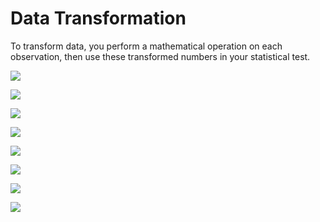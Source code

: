 # Data Transformation

To transform data, you perform a mathematical operation on each observation, then use these transformed numbers in your statistical test.\

![](images/slides/img_Page_016.png)

![](images/slides/img_Page_017.png)

![](images/slides/img_Page_018.png)

![](images/slides/img_Page_019.png)

![](images/slides/img_Page_020.png)

![](images/slides/img_Page_021.png)

![](images/slides/img_Page_022.png)

![](images/slides/img_Page_023.png)